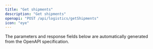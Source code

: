 ```yaml
---
title: "Get shipments"
description: "Get shipments"
openapi: "POST /api/logistics/getShipments"
icon: "eye"
---
```


<Note>
The parameters and response fields below are automatically generated from the OpenAPI specification.
</Note>
